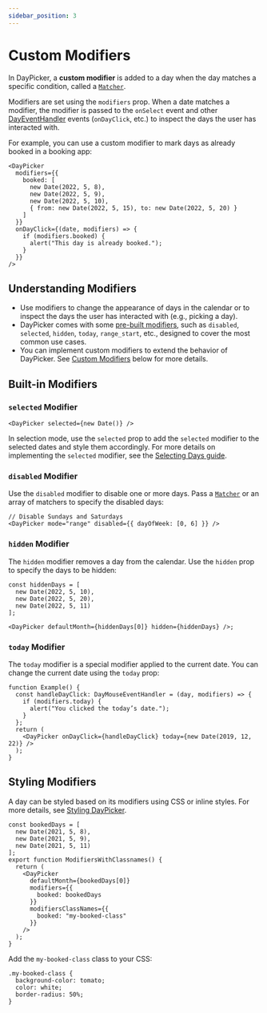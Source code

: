 ```yaml
---
sidebar_position: 3
---
```


# Custom Modifiers

In DayPicker, a **custom modifier** is added to a day when the day matches a specific condition, called a [`Matcher`](../api/type-aliases/Matcher.md).

Modifiers are set using the `modifiers` prop. When a date matches a modifier, the modifier is passed to the `onSelect` event and other [DayEventHandler](../api/type-aliases/DayEventHandler.md) events (`onDayClick`, etc.) to inspect the days the user has interacted with.

For example, you can use a custom modifier to mark days as already booked in a booking app:

```tsx
<DayPicker
  modifiers={{
    booked: [
      new Date(2022, 5, 8),
      new Date(2022, 5, 9),
      new Date(2022, 5, 10),
      { from: new Date(2022, 5, 15), to: new Date(2022, 5, 20) }
    ]
  }}
  onDayClick={(date, modifiers) => {
    if (modifiers.booked) {
      alert("This day is already booked.");
    }
  }}
/>
```

## Understanding Modifiers

- Use modifiers to change the appearance of days in the calendar or to inspect the days the user has interacted with (e.g., picking a day).
- DayPicker comes with some [pre-built modifiers](../api/type-aliases/Modifiers.md), such as `disabled`, `selected`, `hidden`, `today`, `range_start`, etc., designed to cover the most common use cases.
- You can implement custom modifiers to extend the behavior of DayPicker. See [Custom Modifiers](#custom-modifiers) below for more details.

## Built-in Modifiers

### `selected` Modifier

```tsx
<DayPicker selected={new Date()} />
```

In selection mode, use the `selected` prop to add the `selected` modifier to the selected dates and style them accordingly. For more details on implementing the `selected` modifier, see the [Selecting Days guide](../docs/selection-modes.mdx).

### `disabled` Modifier

Use the `disabled` modifier to disable one or more days. Pass a [`Matcher`](../api/type-aliases/Matcher.md) or an array of matchers to specify the disabled days:

```tsx
// Disable Sundays and Saturdays
<DayPicker mode="range" disabled={{ dayOfWeek: [0, 6] }} />
```

<BrowserWindow>
  <Examples.ModifiersDisabled />
</BrowserWindow>

### `hidden` Modifier

The `hidden` modifier removes a day from the calendar. Use the `hidden` prop to specify the days to be hidden:

```tsx
const hiddenDays = [
  new Date(2022, 5, 10),
  new Date(2022, 5, 20),
  new Date(2022, 5, 11)
];

<DayPicker defaultMonth={hiddenDays[0]} hidden={hiddenDays} />;
```

<BrowserWindow>
  <Examples.ModifiersHidden />
</BrowserWindow>

### `today` Modifier

The `today` modifier is a special modifier applied to the current date. You can change the current date using the `today` prop:

```tsx
function Example() {
  const handleDayClick: DayMouseEventHandler = (day, modifiers) => {
    if (modifiers.today) {
      alert("You clicked the today’s date.");
    }
  };
  return (
    <DayPicker onDayClick={handleDayClick} today={new Date(2019, 12, 22)} />
  );
}
```

<BrowserWindow>
  <Examples.ModifiersToday />
</BrowserWindow>

## Styling Modifiers

A day can be styled based on its modifiers using CSS or inline styles. For more details, see [Styling DayPicker](../docs/styling.mdx).

```tsx
const bookedDays = [
  new Date(2021, 5, 8),
  new Date(2021, 5, 9),
  new Date(2021, 5, 11)
];
export function ModifiersWithClassnames() {
  return (
    <DayPicker
      defaultMonth={bookedDays[0]}
      modifiers={{
        booked: bookedDays
      }}
      modifiersClassNames={{
        booked: "my-booked-class"
      }}
    />
  );
}
```

Add the `my-booked-class` class to your CSS:

```postcss
.my-booked-class {
  background-color: tomato;
  color: white;
  border-radius: 50%;
}
```

<BrowserWindow>
  <Examples.ModifiersClassnames />
</BrowserWindow>
